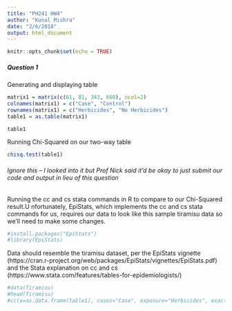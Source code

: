 ```yaml
---
title: "PH241 HW4"
author: "Kunal Mishra"
date: "2/6/2018"
output: html_document
---
```


```r
knitr::opts_chunk$set(echo = TRUE)
```

##### Question 1
Generating and displaying table
```r
matrix1 = matrix(c(61, 81, 343, 660), ncol=2)
colnames(matrix1) = c("Case", "Control")
rownames(matrix1) = c("Herbicides", "No Herbicides")
table1 = as.table(matrix1)

table1
```
Running Chi-Squared on our two-way table
```r
chisq.test(table1)
```

###### Ignore this -- I looked into it but Prof Nick said it'd be okay to just submit our code and output in lieu of this question

Running the cc and cs stata commands in R to compare to our Chi-Squared result.U nfortunately, EpiStats, which implements the cc and cs stata commands for us, requires our data to look like this sample tiramisu data so we'll need to make some changes.
```r
#install.packages("EpiStats")
#library(EpiStats)
```
Data should resemble the tiramisu dataset, per the EpiStats vignette (https://cran.r-project.org/web/packages/EpiStats/vignettes/EpiStats.pdf) and the Stata explanation on cc and cs (https://www.stata.com/features/tables-for-epidemiologists/)
```r
#data(Tiramisu)
#head(Tiramisu)
#cc(x=as.data.frame(table1), cases="Case", exposure="Herbicides", exact=FALSE)
```
